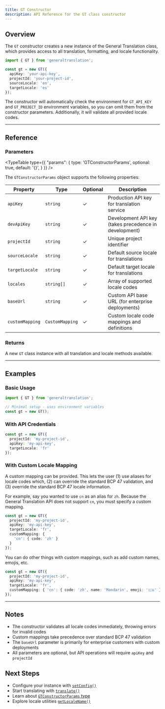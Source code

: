 ```yaml
---
title: GT Constructor
description: API Reference for the GT class constructor
---
```


## Overview

The `GT` constructor creates a new instance of the General Translation class, which provides access to all translation, formatting, and locale functionality.

```typescript
import { GT } from 'generaltranslation';

const gt = new GT({
  apiKey: 'your-api-key',
  projectId: 'your-project-id',
  sourceLocale: 'en',
  targetLocale: 'es'
});
```

The constructor will automatically check the environment for `GT_API_KEY` and `GT_PROJECT_ID` environment variables, so you can omit them from the constructor parameters.
Additionally, it will validate all provided locale codes.

---

## Reference

### Parameters

<TypeTable
  type={{
    "params": {
      type: 'GTConstructorParams',
      optional: true,
      default: '{}',
    }
  }}
/>

The `GTConstructorParams` object supports the following properties:

| Property | Type | Optional | Description |
|----------|------|----------|-------------|
| `apiKey` | `string` | ✓ | Production API key for translation service |
| `devApiKey` | `string` | ✓ | Development API key (takes precedence in development) |
| `projectId` | `string` | ✓ | Unique project identifier |
| `sourceLocale` | `string` | ✓ | Default source locale for translations |
| `targetLocale` | `string` | ✓ | Default target locale for translations |
| `locales` | `string[]` | ✓ | Array of supported locale codes |
| `baseUrl` | `string` | ✓ | Custom API base URL (for enterprise deployments) |
| `customMapping` | `CustomMapping` | ✓ | Custom locale code mappings and definitions |

### Returns

A new `GT` class instance with all translation and locale methods available.

---


## Examples

### Basic Usage

```typescript
import { GT } from 'generaltranslation';

// Minimal setup - uses environment variables
const gt = new GT();
```

### With API Credentials

```typescript
const gt = new GT({
  projectId: 'my-project-id',
  apiKey: 'my-api-key',
  targetLocale: 'fr'
});
```

### With Custom Locale Mapping
A custom mapping can be provided.
This lets the user (1) use aliases for locale codes which, (2) can override the standard BCP 47 validation, and (3) override the standard BCP 47 locale information.

For example, say you wanted to use `cn` as an alias for `zh`.
Because the General Translation API does not support `cn`, you must specify a custom mapping.

```typescript
const gt = new GT({
  projectId: 'my-project-id',
  apiKey: 'my-api-key',
  targetLocale: 'fr',
  customMapping: {
    'cn': { code: 'zh' }
  }
});
```

You can do other things with custom mappings, such as add custom names, emojis, etc.

```typescript
const gt = new GT({
  projectId: 'my-project-id',
  apiKey: 'my-api-key',
  targetLocale: 'fr',
  customMapping: { 'cn': { code: 'zh', name: 'Mandarin', emoji: '🇨🇳' } }
});
```

---

## Notes

- The constructor validates all locale codes immediately, throwing errors for invalid codes
- Custom mappings take precedence over standard BCP 47 validation
- The `baseUrl` parameter is primarily for enterprise customers with custom deployments
- All parameters are optional, but API operations will require `apiKey` and `projectId`

## Next Steps

- Configure your instance with [`setConfig()`](/docs/core/class/setConfig)
- Start translating with [`translate()`](/docs/core/class/methods/translation/translate)
- Learn about [`GTConstructorParams` type](/docs/core/types/GTConstructorParams)
- Explore locale utilities [`getLocaleName()`](/docs/core/class/methods/locales/getLocaleName)